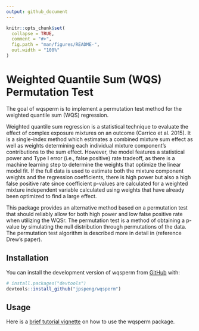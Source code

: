 ```yaml
---
output: github_document
---
```


<!-- README.md is generated from README.Rmd. Please edit that file -->

```r
knitr::opts_chunk$set(
  collapse = TRUE,
  comment = "#>",
  fig.path = "man/figures/README-",
  out.width = "100%"
)
```

# Weighted Quantile Sum (WQS) Permutation Test

<!-- badges: start -->
<!-- badges: end -->

The goal of wqsperm is to implement a permutation test method for the weighted quantile sum (WQS) regression.

Weighted quantile sum regression is a statistical technique to evaluate the effect of complex exposure mixtures on an outcome (Carrico et al. 2015). It is a single-index method which estimates a combined mixture sum effect as well as weights determining each individual mixture component’s contributions to the sum effect. However, the model features a statistical power and Type I error (i.e., false positive) rate tradeoff, as there is a machine learning step to determine the weights that optimize the linear model fit. If the full data is used to estimate both the mixture component weights and the regression coefficients, there is high power but also a high false positive rate since coefficient p-values are calculated for a weighted mixture independent variable calculated using weights that have already been optimized to find a large effect.

This package provides an alternative method based on a permutation test that should reliably allow for both high power and low false positive rate when utilizing the WQSr. The permutation test is a method of obtaining a p-value by simulating the null distribution through permutations of the data. The permutation test algorithm is described more in detail in (reference Drew’s paper).

## Installation

You can install the development version of wqsperm from [GitHub](https://github.com/) with:

``` r
# install.packages("devtools")
devtools::install_github("jpspeng/wqsperm")
```

## Usage

Here is a [brief tutorial vignette](http://htmlpreview.github.io/?https://github.com/jpspeng/wqsperm/blob/working/vignettes/introduction.html) on how to use the wqsperm package.  

